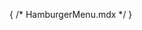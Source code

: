 { /* HamburgerMenu.mdx */ }



<Meta of={HamburgerMenuStories} />

<Title />

A "hamburger menu" uses a menu button is a button that opens a menu. It is often styled as a typical push button with a downward pointing arrow or triangle to hint that activating the button will display a menu. [Source](https://www.w3.org/WAI/ARIA/apg/patterns/menu-button/)

## Best Practices
- Markup
    - Use `<nav>` element to wrap the hamburger button and the menu.
    - Include `aria-label` attribute on the `<nav>` element with the value being the name of the corresponding menu.
    - Use `<button>` for the hamburger menu button.
    - Apply `aria-expanded` to the hamburger menu button and set it dynamically based on the status of the menu.
        - `aria-expanded="true"` when the menu is expanded
        - `aria-expanded="false"` when the menu is collapsed
    - Use `aria-controls` to associate the hamburger menu button to the menu it controls.
- Keyboard Support
    - Hamburger Menu Button
        - Pressing `Enter` or `Space` on the hamburger menu button toggles the menu open/closed.
        - Pressing `ArrowDown` on the hamburger menu button opens the menu and focuses the first menu item.
        - Pressing `ArrowUp` on the hamburger menu button opens the menu and focuses on the last menu item.
    - Menu Items
        - Pressing `ArrowDown` on a menu item changes focus to the next menu item. Focus moves to the first menu item when the end is reached.
        - Pressing `ArrowUp` on a menu item changes focus to the previous menu item. Focus moves to the last menu item when the beginning is reached.
        - Pressing `Home` on a menu item changes focus to the first menu item.
        - Pressing `End` on a menu item changes focus to the last menu item.
    - General
        - Pressing `Escape` or `Tab` with the menu open closes the menu.
- Mouse Support
    - Clicking the hamburger menu button toggles the menu open/closed.

## Example

<Canvas of={HamburgerMenuStories.Default} />
